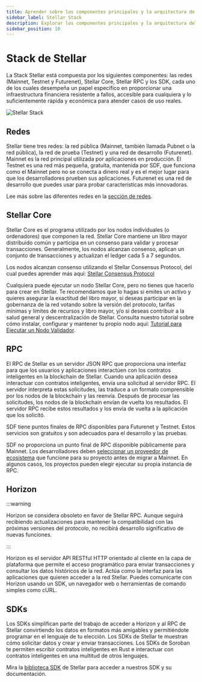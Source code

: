 ```yaml
---
title: Aprender sobre los componentes principales y la arquitectura de la red Stellar
sidebar_label: Stellar Stack
description: Explorar los componentes principales y la arquitectura del Stack de Stellar, y ver cómo trabajan juntos para impulsar una red rápida, escalable y descentralizada.
sidebar_position: 10
---
```


# Stack de Stellar

La Stack Stellar está compuesta por los siguientes componentes: las redes (Mainnet, Testnet y Futurenet), Stellar Core, Stellar RPC y los SDK, cada uno de los cuales desempeña un papel específico en proporcionar una infraestructura financiera resistente a fallos, accesible para cualquiera y lo suficientemente rápida y económica para atender casos de uso reales.

![Stellar Stack](/assets/diagrams/stellar-tech-stack.png)

## Redes

Stellar tiene tres redes: la red pública (Mainnet, también llamada Pubnet o la red pública), la red de prueba (Testnet) y una red de desarrollo (Futurenet). Mainnet es la red principal utilizada por aplicaciones en producción. El Testnet es una red más pequeña, gratuita, mantenida por SDF, que funciona como el Mainnet pero no se conecta a dinero real y es el mejor lugar para que los desarrolladores prueben sus aplicaciones. Futurenet es una red de desarrollo que puedes usar para probar características más innovadoras.

Lee más sobre las diferentes redes en la [sección de redes](./networks.mdx).

## Stellar Core

Stellar Core es el programa utilizado por los nodos individuales (o ordenadores) que componen la red. Stellar Core mantiene un libro mayor distribuido común y participa en un consenso para validar y procesar transacciones. Generalmente, los nodos alcanzan consenso, aplican un conjunto de transacciones y actualizan el ledger cada 5 a 7 segundos.

Los nodos alcanzan consenso utilizando el Stellar Consensus Protocol, del cual puedes aprender más aquí: [Stellar Consensus Protocol](./stellar-consensus-protocol.mdx)

Cualquiera puede ejecutar un nodo Stellar Core, pero no tienes que hacerlo para crear en Stellar. Te recomendamos que lo hagas si emites un activo y quieres asegurar la exactitud del libro mayor, si deseas participar en la gobernanza de la red votando sobre la versión del protocolo, tarifas mínimas y límites de recursos y libro mayor, y/o si deseas contribuir a la salud general y descentralización de Stellar. Consulta nuestro tutorial sobre cómo instalar, configurar y mantener tu propio nodo aquí: [Tutorial para Ejecutar un Nodo Validador](../../validators/README.mdx).

## RPC

El RPC de Stellar es un servidor JSON RPC que proporciona una interfaz para que los usuarios y aplicaciones interactúen con los contratos inteligentes en la blockchain de Stellar. Cuando una aplicación desea interactuar con contratos inteligentes, envía una solicitud al servidor RPC. El servidor interpreta estas solicitudes, las traduce a un formato comprensible por los nodos de la blockchain y las reenvía. Después de procesar las solicitudes, los nodos de la blockchain envían de vuelta los resultados. El servidor RPC recibe estos resultados y los envía de vuelta a la aplicación que los solicitó.

SDF tiene puntos finales de RPC disponibles para Futurenet y Testnet. Estos servicios son gratuitos y son adecuados para el desarrollo y las pruebas.

SDF no proporciona un punto final de RPC disponible públicamente para Mainnet. Los desarrolladores deben [seleccionar un proveedor de ecosistema](../../data/apis/api-providers.mdx) que funcione para su proyecto antes de migrar a Mainnet. En algunos casos, los proyectos pueden elegir ejecutar su propia instancia de RPC.

## Horizon

:::warning

Horizon se considera obsoleto en favor de Stellar RPC. Aunque seguirá recibiendo actualizaciones para mantener la compatibilidad con las próximas versiones del protocolo, no recibirá desarrollo significativo de nuevas funciones.

:::

Horizon es el servidor API RESTful HTTP orientado al cliente en la capa de plataforma que permite el acceso programático para enviar transacciones y consultar los datos históricos de la red. Actúa como la interfaz para las aplicaciones que quieren acceder a la red Stellar. Puedes comunicarte con Horizon usando un SDK, un navegador web o herramientas de comando simples como cURL.

## SDKs

Los SDKs simplifican parte del trabajo de acceder a Horizon y al RPC de Stellar convirtiendo los datos en formatos más amigables y permitiéndote programar en el lenguaje de tu elección. Los SDKs de Stellar te muestran cómo solicitar datos y crear y enviar transacciones. Los SDKs de Soroban te permiten escribir contratos inteligentes en Rust e interactuar con contratos inteligentes en una multitud de otros lenguajes.

Mira la [biblioteca SDK](../../tools/sdks/README.mdx) de Stellar para acceder a nuestros SDK y su documentación.

